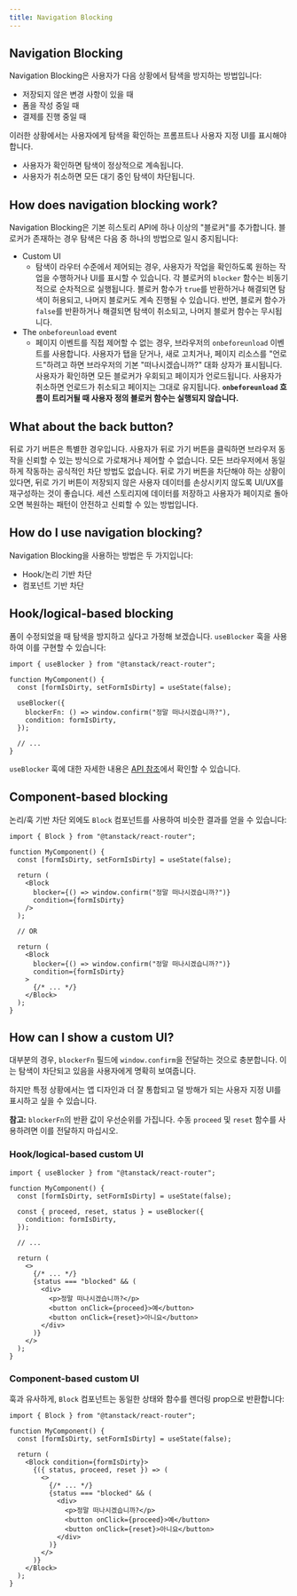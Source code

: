 ```yaml
---
title: Navigation Blocking
---
```


## Navigation Blocking

Navigation Blocking은 사용자가 다음 상황에서 탐색을 방지하는 방법입니다:

- 저장되지 않은 변경 사항이 있을 때
- 폼을 작성 중일 때
- 결제를 진행 중일 때

이러한 상황에서는 사용자에게 탐색을 확인하는 프롬프트나 사용자 지정 UI를 표시해야 합니다.

- 사용자가 확인하면 탐색이 정상적으로 계속됩니다.
- 사용자가 취소하면 모든 대기 중인 탐색이 차단됩니다.

## How does navigation blocking work?

Navigation Blocking은 기본 히스토리 API에 하나 이상의 "블로커"를 추가합니다. 블로커가 존재하는 경우 탐색은 다음 중 하나의 방법으로 일시 중지됩니다:

- Custom UI
  - 탐색이 라우터 수준에서 제어되는 경우, 사용자가 작업을 확인하도록 원하는 작업을 수행하거나 UI를 표시할 수 있습니다. 각 블로커의 `blocker` 함수는 비동기적으로 순차적으로 실행됩니다. 블로커 함수가 `true`를 반환하거나 해결되면 탐색이 허용되고, 나머지 블로커도 계속 진행될 수 있습니다. 반면, 블로커 함수가 `false`를 반환하거나 해결되면 탐색이 취소되고, 나머지 블로커 함수는 무시됩니다.
- The `onbeforeunload` event
  - 페이지 이벤트를 직접 제어할 수 없는 경우, 브라우저의 `onbeforeunload` 이벤트를 사용합니다. 사용자가 탭을 닫거나, 새로 고치거나, 페이지 리소스를 "언로드"하려고 하면 브라우저의 기본 "떠나시겠습니까?" 대화 상자가 표시됩니다. 사용자가 확인하면 모든 블로커가 우회되고 페이지가 언로드됩니다. 사용자가 취소하면 언로드가 취소되고 페이지는 그대로 유지됩니다. **`onbeforeunload` 흐름이 트리거될 때 사용자 정의 블로커 함수는 실행되지 않습니다.**

## What about the back button?

뒤로 가기 버튼은 특별한 경우입니다. 사용자가 뒤로 가기 버튼을 클릭하면 브라우저 동작을 신뢰할 수 있는 방식으로 가로채거나 제어할 수 없습니다. 모든 브라우저에서 동일하게 작동하는 공식적인 차단 방법도 없습니다. 뒤로 가기 버튼을 차단해야 하는 상황이 있다면, 뒤로 가기 버튼이 저장되지 않은 사용자 데이터를 손상시키지 않도록 UI/UX를 재구성하는 것이 좋습니다. 세션 스토리지에 데이터를 저장하고 사용자가 페이지로 돌아오면 복원하는 패턴이 안전하고 신뢰할 수 있는 방법입니다.

## How do I use navigation blocking?

Navigation Blocking을 사용하는 방법은 두 가지입니다:

- Hook/논리 기반 차단
- 컴포넌트 기반 차단

## Hook/logical-based blocking

폼이 수정되었을 때 탐색을 방지하고 싶다고 가정해 보겠습니다. `useBlocker` 훅을 사용하여 이를 구현할 수 있습니다:

```tsx
import { useBlocker } from "@tanstack/react-router";

function MyComponent() {
  const [formIsDirty, setFormIsDirty] = useState(false);

  useBlocker({
    blockerFn: () => window.confirm("정말 떠나시겠습니까?"),
    condition: formIsDirty,
  });

  // ...
}
```

`useBlocker` 훅에 대한 자세한 내용은 [API 참조](../api/router/useBlockerHook.md)에서 확인할 수 있습니다.

## Component-based blocking

논리/훅 기반 차단 외에도 `Block` 컴포넌트를 사용하여 비슷한 결과를 얻을 수 있습니다:

```tsx
import { Block } from "@tanstack/react-router";

function MyComponent() {
  const [formIsDirty, setFormIsDirty] = useState(false);

  return (
    <Block
      blocker={() => window.confirm("정말 떠나시겠습니까?")}
      condition={formIsDirty}
    />
  );

  // OR

  return (
    <Block
      blocker={() => window.confirm("정말 떠나시겠습니까?")}
      condition={formIsDirty}
    >
      {/* ... */}
    </Block>
  );
}
```

## How can I show a custom UI?

대부분의 경우, `blockerFn` 필드에 `window.confirm`을 전달하는 것으로 충분합니다. 이는 탐색이 차단되고 있음을 사용자에게 명확히 보여줍니다.

하지만 특정 상황에서는 앱 디자인과 더 잘 통합되고 덜 방해가 되는 사용자 지정 UI를 표시하고 싶을 수 있습니다.

**참고:** `blockerFn`의 반환 값이 우선순위를 가집니다. 수동 `proceed` 및 `reset` 함수를 사용하려면 이를 전달하지 마십시오.

### Hook/logical-based custom UI

```tsx
import { useBlocker } from "@tanstack/react-router";

function MyComponent() {
  const [formIsDirty, setFormIsDirty] = useState(false);

  const { proceed, reset, status } = useBlocker({
    condition: formIsDirty,
  });

  // ...

  return (
    <>
      {/* ... */}
      {status === "blocked" && (
        <div>
          <p>정말 떠나시겠습니까?</p>
          <button onClick={proceed}>예</button>
          <button onClick={reset}>아니요</button>
        </div>
      )}
    </>
  );
}
```

### Component-based custom UI

훅과 유사하게, `Block` 컴포넌트는 동일한 상태와 함수를 렌더링 prop으로 반환합니다:

```tsx
import { Block } from "@tanstack/react-router";

function MyComponent() {
  const [formIsDirty, setFormIsDirty] = useState(false);

  return (
    <Block condition={formIsDirty}>
      {({ status, proceed, reset }) => (
        <>
          {/* ... */}
          {status === "blocked" && (
            <div>
              <p>정말 떠나시겠습니까?</p>
              <button onClick={proceed}>예</button>
              <button onClick={reset}>아니요</button>
            </div>
          )}
        </>
      )}
    </Block>
  );
}
```
